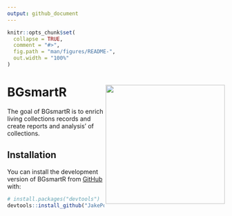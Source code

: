 ```yaml
---
output: github_document
---
```


<!-- README.md is generated from README.Rmd. Please edit that file -->

```r
knitr::opts_chunk$set(
  collapse = TRUE,
  comment = "#>",
  fig.path = "man/figures/README-",
  out.width = "100%"
)
```

# BGsmartR <a href="https://jakepowellcubg.github.io/BGR/"><img src="inst/logo.png" align="right" height="276" /></a>


<!-- badges: start -->
<!-- badges: end -->

The goal of BGsmartR is to  enrich living collections records and create reports and analysis’ of collections.

## Installation

You can install the development version of BGsmartR from [GitHub](https://github.com/) with:

``` r
# install.packages("devtools")
devtools::install_github("JakePowellCUBG/BGSmartR")
```
